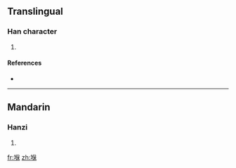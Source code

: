 ==Translingual==

===Han character===
{{Han char|rn=32|rad=土|as=09|sn=12|four=|canj=土人口木 (GORD)}}

# {{defn|Han|sort=土09}}

====References====
* {{Han ref|kx=0233.160|dkj=05255|dj=0470.320|hdz=10464.120|uh=5822|ud=22562}}

----

==Mandarin==

===Hanzi===
{{cmn-hanzi|pin=[[bǎo]] ([[bao3]]), [[tí]] ([[ti2]])|wg=pao<sup>3</sup>, t'i<sup>2</sup>}}

# {{defn|Mandarin}}

[[fr:堢]]
[[zh:堢]]